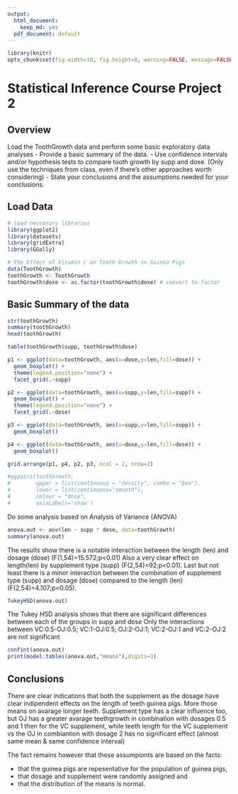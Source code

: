 ---
output:
  html_document:
    keep_md: yes
  pdf_document: default
---

```{r global_options, include=FALSE}
library(knitr)
opts_chunk$set(fig.width=10, fig.height=8, warning=FALSE, message=FALSE)
```

# Statistical Inference Course Project 2

## Overview
Load the ToothGrowth data and perform some basic exploratory data analyses 
- Provide a basic summary of the data.
- Use confidence intervals and/or hypothesis tests to compare tooth growth by supp and dose. (Only use the techniques from class, even if there's other approaches worth considering)
- State your conclusions and the assumptions needed for your conclusions. 


## Load Data

```{r}
# load neccesary libraries
library(ggplot2)
library(datasets)
library(gridExtra)
library(GGally)

# The Effect of Vitamin C on Tooth Growth in Guinea Pigs
data(ToothGrowth)
toothGrowth <- ToothGrowth 
toothGrowth$dose <- as.factor(toothGrowth$dose) # convert to factor
```


## Basic Summary of the data
```{r}
str(toothGrowth)
summary(toothGrowth)
head(toothGrowth)

table(toothGrowth$supp, toothGrowth$dose)
```
```{r echo=FALSE}
p1 <- ggplot(data=toothGrowth, aes(x=dose,y=len,fill=dose)) +
  geom_boxplot() + 
  theme(legend.position="none") + 
  facet_grid(.~supp) 

p2 <- ggplot(data=toothGrowth, aes(x=supp,y=len,fill=supp)) +
  geom_boxplot() + 
  theme(legend.position="none") + 
  facet_grid(.~dose) 

p3 <- ggplot(data=toothGrowth, aes(x=supp,y=len,fill=supp)) +
  geom_boxplot()

p4 <- ggplot(data=toothGrowth, aes(x=dose,y=len,fill=dose)) +
  geom_boxplot()

grid.arrange(p1, p4, p2, p3, ncol = 2, nrow=2)

#ggpairs(toothGrowth, 
#        upper = list(continuous = "density", combo = "box"),
#        lower = list(continuous="smooth"),        
#        colour = "dose",
#        axisLabels='show')
```

Do some analysis based on Analysis of Variance (ANOVA)
```{r}
anova.out <- aov(len ~ supp * dose, data=toothGrowth)
summary(anova.out)
```

The results show there is a notable interaction between the length (len) and dosage (dose) (F(1,54)=15.572;p<0.01)
Also a very clear effect on length(len) by supplement type (supp) (F(2,54)=92;p<0.01). 
Last but not least there is a minor interaction between the combination of supplement type (supp) and dosage (dose) compared to the length (len) (F(2,54)=4.107;p<0.05).

```{r}
TukeyHSD(anova.out)
```

The Tukey HSD  analysis shows that there are significant differences between each of the groups in supp and dose
Only the interactions between VC:0.5-OJ:0.5; VC:1-OJ:0.5; OJ:2-OJ:1; VC:2-OJ:1 and VC:2-OJ:2  are not significant
```{r}
confint(anova.out)
print(model.tables(anova.out,"means"),digits=3)
```

## Conclusions

There are clear indications that both the supplement as the dosage have clear indipendent effects on the length of teeth guinea pigs. More those means on avarage longer teeth. Supplement type has a clear influence too, but OJ has a greater avarage teethgrowth in combination with dosages 0.5 and 1 then for the VC supplement, while teeth length for the VC supplement vs the OJ in combiantion with dosage 2 has no significant effect (almost same mean & same confidence interval)

The fact remains however that these assumpionts are based on the facts:

* that the guinea pigs are repesentative for the population of guinea pigs, 
* that dosage and supplement were randomly assigned and 
* that the distribution of the means is normal.